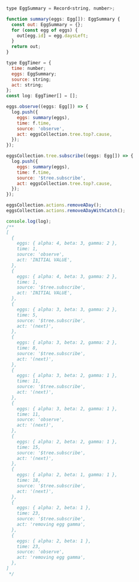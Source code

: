 ```JavaScript

type EggSummary = Record<string, number>;

function summary(eggs: Egg[]): EggSummary {
  const out: EggSummary = {};
  for (const egg of eggs) {
    out[egg.id] = egg.daysLeft;
  }
  return out;
}

type EggTimer = {
  time: number;
  eggs: EggSummary;
  source: string;
  act: string;
};
const log: EggTimer[] = [];

eggs.observe((eggs: Egg[]) => {
  log.push({
    eggs: summary(eggs),
    time: f.time,
    source: 'observe',
    act: eggsCollection.tree.top?.cause,
  });
});

eggsCollection.tree.subscribe((eggs: Egg[]) => {
  log.push({
    eggs: summary(eggs),
    time: f.time,
    source: '$tree.subscribe',
    act: eggsCollection.tree.top?.cause,
  });
});

eggsCollection.actions.removeADay();
eggsCollection.actions.removeADayWithCatch();

console.log(log);
/**
[
  {
    eggs: { alpha: 4, beta: 3, gamma: 2 },
    time: 1,
    source: 'observe',
    act: 'INITIAL VALUE',
  },
  {
    eggs: { alpha: 4, beta: 3, gamma: 2 },
    time: 1,
    source: '$tree.subscribe',
    act: 'INITIAL VALUE',
  },
  {
    eggs: { alpha: 3, beta: 3, gamma: 2 },
    time: 5,
    source: '$tree.subscribe',
    act: '(next)',
  },
  {
    eggs: { alpha: 3, beta: 2, gamma: 2 },
    time: 8,
    source: '$tree.subscribe',
    act: '(next)',
  },
  {
    eggs: { alpha: 3, beta: 2, gamma: 1 },
    time: 11,
    source: '$tree.subscribe',
    act: '(next)',
  },
  {
    eggs: { alpha: 3, beta: 2, gamma: 1 },
    time: 11,
    source: 'observe',
    act: '(next)',
  },
  {
    eggs: { alpha: 2, beta: 2, gamma: 1 },
    time: 15,
    source: '$tree.subscribe',
    act: '(next)',
  },
  {
    eggs: { alpha: 2, beta: 1, gamma: 1 },
    time: 18,
    source: '$tree.subscribe',
    act: '(next)',
  },
  {
    eggs: { alpha: 2, beta: 1 },
    time: 23,
    source: '$tree.subscribe',
    act: 'removing egg gamma',
  },
  {
    eggs: { alpha: 2, beta: 1 },
    time: 23,
    source: 'observe',
    act: 'removing egg gamma',
  },
]
 */

```
